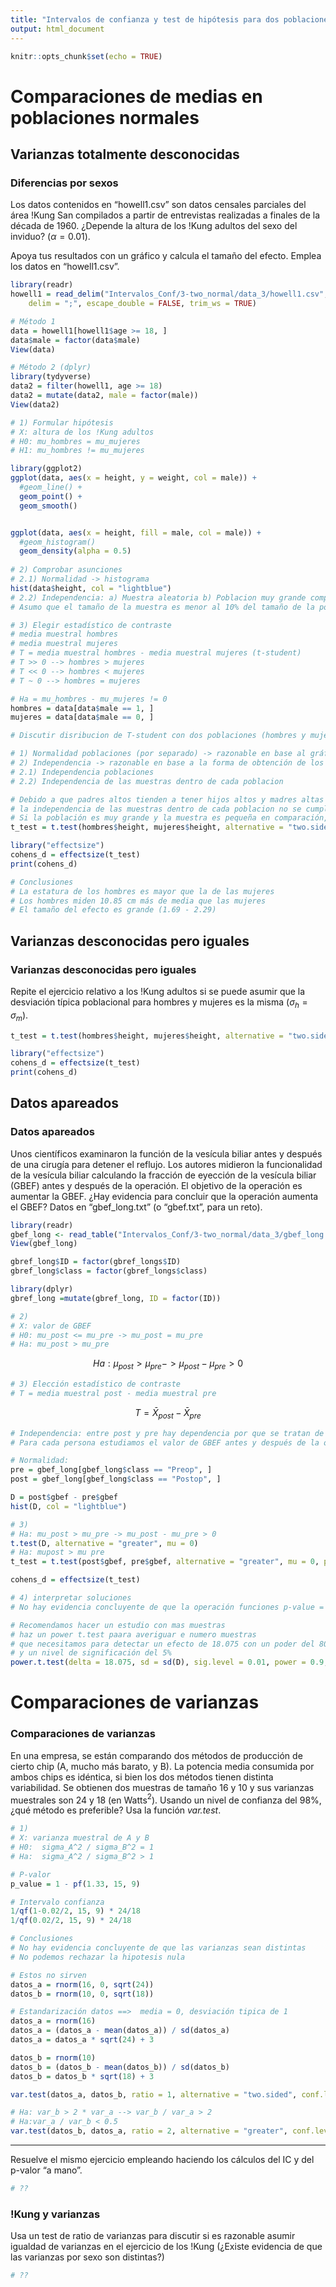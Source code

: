 ```yaml
---
title: "Intervalos de confianza y test de hipótesis para dos poblaciones normales"
output: html_document
---
```


```r
knitr::opts_chunk$set(echo = TRUE)
```

# Comparaciones de medias en poblaciones normales
## Varianzas totalmente desconocidas

### Diferencias por sexos
Los datos contenidos en "howell1.csv" son datos censales parciales del
área !Kung San compilados a partir de entrevistas realizadas a finales de la década
de 1960. ¿Depende la altura de los !Kung adultos del sexo del inviduo? ($\alpha=0.01$). 

Apoya tus resultados con un gráfico y calcula el tamaño del efecto. Emplea 
los datos en "howell1.csv".

```r
library(readr)
howell1 = read_delim("Intervalos_Conf/3-two_normal/data_3/howell1.csv", 
    delim = ";", escape_double = FALSE, trim_ws = TRUE)

# Método 1
data = howell1[howell1$age >= 18, ]
data$male = factor(data$male)
View(data)

# Método 2 (dplyr)
library(tydyverse)
data2 = filter(howell1, age >= 18) 
data2 = mutate(data2, male = factor(male)) 
View(data2)

# 1) Formular hipótesis
# X: altura de los !Kung adultos
# H0: mu_hombres = mu_mujeres
# H1: mu_hombres != mu_mujeres

library(ggplot2)
ggplot(data, aes(x = height, y = weight, col = male)) + 
  #geom_line() +
  geom_point() +
  geom_smooth() 


ggplot(data, aes(x = height, fill = male, col = male)) + 
  #geom_histogram()
  geom_density(alpha = 0.5)
  
# 2) Comprobar asunciones
# 2.1) Normalidad -> histograma
hist(data$height, col = "lightblue")
# 2.2) Independencia: a) Muestra aleatoria b) Poblacion muy grande comparado con la muestra
# Asumo que el tamaño de la muestra es menor al 10% del tamaño de la poblacion

# 3) Elegir estadístico de contraste 
# media muestral hombres
# media muestral mujeres 
# T = media muestral hombres - media muestral mujeres (t-student)
# T >> 0 --> hombres > mujeres
# T << 0 --> hombres < mujeres
# T ~ 0 --> hombres = mujeres

# Ha = mu_hombres - mu_mujeres != 0
hombres = data[data$male == 1, ]
mujeres = data[data$male == 0, ]

# Discutir disribucion de T-student con dos poblaciones (hombres y mujeres)

# 1) Normalidad poblaciones (por separado) -> razonable en base al gráfico
# 2) Independencia -> razonable en base a la forma de obtención de los datos
# 2.1) Independencia poblaciones
# 2.2) Independencia de las muestras dentro de cada poblacion

# Debido a que padres altos tienden a tener hijos altos y madres altas tienden a tener hijas altas
# la independencia de las muestras dentro de cada poblacion no se cumple (2.1/2.2)
# Si la población es muy grande y la muestra es pequeña en comparación, la asunción de independencia si es razonable ppor que será dificil que miembros de una misma familia estén en la muestra.
t_test = t.test(hombres$height, mujeres$height, alternative = "two.sided", conf.level = 0.99, mu = 0)

library("effectsize")
cohens_d = effectsize(t_test)
print(cohens_d)

# Conclusiones
# La estatura de los hombres es mayor que la de las mujeres
# Los hombres miden 10.85 cm más de media que las mujeres
# El tamaño del efecto es grande (1.69 - 2.29)
```


## Varianzas desconocidas pero iguales
### Varianzas desconocidas pero iguales
Repite el ejercicio relativo a los !Kung adultos si se puede asumir que 
la desviación típica poblacional para hombres y mujeres es la misma 
($\sigma_h = \sigma_m$).

```r
t_test = t.test(hombres$height, mujeres$height, alternative = "two.sided", conf.level = 0.99, mu = 0, var.equal = TRUE)

library("effectsize")
cohens_d = effectsize(t_test)
print(cohens_d)
```


## Datos apareados
### Datos apareados
Unos científicos examinaron la función de la vesícula biliar antes y 
después de una cirugía  para detener el reflujo. Los autores midieron 
la funcionalidad de la vesícula biliar calculando la fracción de eyección de
la vesícula biliar (GBEF) antes y después de la operación. El objetivo de la 
operación es aumentar la GBEF. ¿Hay evidencia para concluir que la operación 
aumenta el GBEF? Datos en "gbef\_long.txt" (o "gbef.txt", para un reto).

```r
library(readr)
gbef_long <- read_table("Intervalos_Conf/3-two_normal/data_3/gbef_long.csv")
View(gbef_long)

gbref_long$ID = factor(gbref_longs$ID)
gbref_long$class = factor(gbref_longs$class)

library(dplyr)
gbref_long =mutate(gbref_long, ID = factor(ID))

# 2) 
# X: valor de GBEF
# H0: mu_post <= mu_pre -> mu_post = mu_pre
# Ha: mu_post > mu_pre
```
$$Ha: \mu_{post} > \mu_{pre} -> \mu_{post} - \mu_{pre} > 0$$
```r
# 3) Elección estadístico de contraste
# T = media muestral post - media muestral pre
```
$$T = \bar{X}_{post} - \bar{X}_{pre}$$
```r
# Independencia: entre post y pre hay dependencia por que se tratan de datos apareados
# Para cada persona estudiamos el valor de GBEF antes y después de la operación

# Normalidad:
pre = gbef_long[gbef_long$class == "Preop", ]
post = gbef_long[gbef_long$class == "Postop", ]

D = post$gbef - pre$gbef
hist(D, col = "lightblue")

# 3) 
# Ha: mu_post > mu_pre -> mu_post - mu_pre > 0
t.test(D, alternative = "greater", mu = 0)
# Ha: mupost > mu pre
t_test = t.test(post$gbef, pre$gbef, alternative = "greater", mu = 0, paired = TRUE)

cohens_d = effectsize(t_test)

# 4) interpretar soluciones
# No hay evidencia concluyente de que la operación funciones p-value = 0.04086, sin embargo parace prometedora ya que la ganancia de gbef media es de 18.075. Además este efecto puede tener relevancia pratica ya que corresponde con un tamaño de efecto medio (0.5), aunque 95% IC (o.03-Inf)

# Recomendamos hacer un estudio con mas muestras 
# haz un power t.test paara averiguar e numero muestras
# que necesitamos para detectar un efecto de 18.075 con un poder del 80%
# y un nivel de significación del 5%
power.t.test(delta = 18.075, sd = sd(D), sig.level = 0.01, power = 0.9, type = "paired", alternative = "one.sided")
```
# Comparaciones de varianzas

### Comparaciones de varianzas
En una empresa, se están comparando dos métodos de producción de cierto chip 
(A, mucho más barato, y B). La potencia media consumida por ambos chips es 
idéntica, si bien los dos métodos tienen distinta variabilidad. Se obtienen 
dos muestras de tamaño 16 y 10 y sus varianzas muestrales son
$24$ y $18$ (en Watts$^2$). Usando un nivel de confianza del 98\%, ¿qué método 
es preferible? Usa la función *var.test*.

```r

# 1)
# X: varianza muestral de A y B
# H0:  sigma_A^2 / sigma_B^2 = 1
# Ha:  sigma_A^2 / sigma_B^2 > 1

# P-valor
p_value = 1 - pf(1.33, 15, 9)

# Intervalo confianza
1/qf(1-0.02/2, 15, 9) * 24/18
1/qf(0.02/2, 15, 9) * 24/18

# Conclusiones
# No hay evidencia concluyente de que las varianzas sean distintas
# No podemos rechazar la hipotesis nula

# Estos no sirven
datos_a = rnorm(16, 0, sqrt(24))
datos_b = rnorm(10, 0, sqrt(18))

# Estandarización datos ==>  media = 0, desviación tipica de 1
datos_a = rnorm(16)
datos_a = (datos_a - mean(datos_a)) / sd(datos_a)
datos_a = datos_a * sqrt(24) + 3

datos_b = rnorm(10)
datos_b = (datos_b - mean(datos_b)) / sd(datos_b)
datos_b = datos_b * sqrt(18) + 3

var.test(datos_a, datos_b, ratio = 1, alternative = "two.sided", conf.level = 0.98)

# Ha: var_b > 2 * var_a --> var_b / var_a > 2
# Ha:var_a / var_b < 0.5
var.test(datos_b, datos_a, ratio = 2, alternative = "greater", conf.level = 0.98)
```

--- 

Resuelve el mismo ejercicio empleando haciendo los cálculos del IC y del 
p-valor "a mano".

```r
# ??
```


### !Kung y varianzas
Usa un test de ratio de varianzas para discutir si es razonable asumir 
igualdad de varianzas en el ejercicio de los !Kung (¿Existe evidencia de que 
las varianzas por sexo son distintas?)

```r
# ??
```

